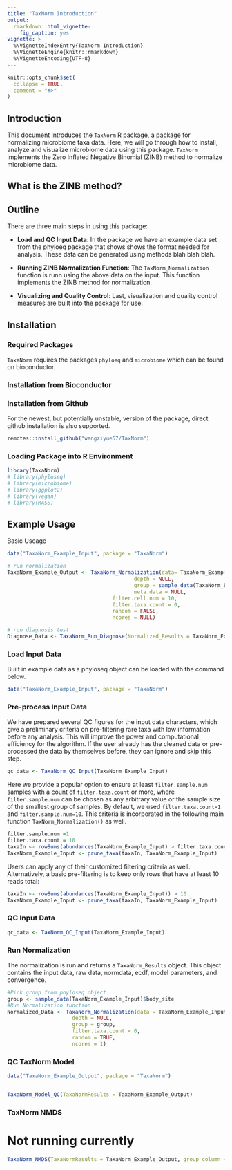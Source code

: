 ```yaml
---
title: "TaxNorm Introduction"
output: 
  rmarkdown::html_vignette:
    fig_caption: yes
vignette: >
  %\VignetteIndexEntry{TaxNorm Introduction}
  %\VignetteEngine{knitr::rmarkdown}
  %\VignetteEncoding{UTF-8}
---
```



```r
knitr::opts_chunk$set(
  collapse = TRUE,
  comment = "#>"
)
```


## Introduction

This document introduces the `TaxNorm` R package, a package for normalizing microbiome taxa data. Here, we will go through how to install, analyze and visualize microbiome data using this package. `TaxNorm` implements the Zero Inflated Negative Binomial (ZINB) method to normalize microbiome data. 

## What is the ZINB method?


## Outline

There are three main steps in using this package: 

- **Load and QC Input Data**: In the package we have an example data set from the phyloeq package that shows shows the format needed for analysis. These data can be generated using methods blah blah blah. 

- **Running ZINB Normalization Function**: The `TaxNorm_Normalization` function is runn using the above data on the input. This function implements the ZINB method for normalization.

- **Visualizing and Quality Control**: Last, visualization and quality control measures are built into the package for use. 


## Installation

### Required Packages 

`TaxaNorm` requires the packages `phyloeq` and `microbiome` which can be found on bioconductor. 

### Installation from Bioconductor

### Installation from Github

For the newest, but potentially unstable, version of the package, direct github installation is also supported.

```r
remotes::install_github("wangziyue57/TaxNorm")
```

### Loading Package into R Environment 

```r
library(TaxaNorm)
# library(phyloseq)
# library(microbiome)
# library(ggplot2)
# library(vegan)
# library(MASS)
```



## Example Usage

Basic Useage
```r
data("TaxaNorm_Example_Input", package = "TaxaNorm")

# run normalization
TaxaNorm_Example_Output <- TaxaNorm_Normalization(data= TaxaNorm_Example_Input, 
                                         depth = NULL, 
                                         group = sample_data(TaxaNorm_Example_Input)$body_site, 
                                         meta.data = NULL,
                                  filter.cell.num = 10,
                                  filter.taxa.count = 0,
                                  random = FALSE,
                                  ncores = NULL)

# run diagnosis test
Diagnose_Data <- TaxaNorm_Run_Diagnose(Normalized_Results = TaxaNorm_Example_Output, prev = TRUE, equiv = TRUE, group = sample_data(TaxaNorm_Example_Input)$body_site)


```


### Load Input Data

Built in example data as a phyloseq object can be loaded with the command below. 

```r
data("TaxaNorm_Example_Input", package = "TaxaNorm")

```


### Pre-process Input Data

We have prepared several QC figures for the input data characters, which give a preliminary criteria on pre-filtering rare taxa with low information before any analysis. This will improve the power and computational efficiency for the algorithm. If the user already has the cleaned data or pre-processed the data by themselves before, they can ignore and skip this step.

```r
qc_data <- TaxaNorm_QC_Input(TaxaNorm_Example_Input)
```

Here we provide a popular option to ensure at least `filter.sample.num` samples with a count of `filter.taxa.count` or more, where `filter.sample.num` can be chosen as any arbitrary value or the sample size of the smallest group of samples. By default, we used `filter.taxa.count=1` and `filter.sample.num=10`. This criteria is incorporated in the following main function `TaxNorm_Normalization()` as well. 

```r
filter.sample.num =1
filter.taxa.count = 10
taxaIn <- rowSums(abundances(TaxaNorm_Example_Input) > filter.taxa.count) > filter.sample.num
TaxaNorm_Example_Input <- prune_taxa(taxaIn, TaxaNorm_Example_Input) 
```

Users can apply any of their customized filtering criteria as well. Alternatively, a basic pre-filtering is to keep only rows that have at least 10 reads total:

```r
taxaIn <- rowSums(abundances(TaxaNorm_Example_Input)) > 10
TaxaNorm_Example_Input <- prune_taxa(taxaIn, TaxaNorm_Example_Input) 
```

### QC Input Data

```r
qc_data <- TaxNorm_QC_Input(TaxaNorm_Example_Input)
```

### Run Normalization

The normalization is run and returns a `TaxaNorm_Results` object. This object contains the input data, raw data, normdata, ecdf, model parameters, and convergence. 

```r
#Pick group from phyloseq object
group <- sample_data(TaxaNorm_Example_Input)$body_site
#Run Normalization function
Normalized_Data <- TaxaNorm_Normalization(data = TaxaNorm_Example_Input, 
                     depth = NULL,
                     group = group, 
                     filter.taxa.count = 0,
                     random = TRUE,
                     ncores = 1)

```



### QC TaxNorm Model

```r

data("TaxaNorm_Example_Output", package = "TaxaNorm")


TaxaNorm_Model_QC(TaxaNormResults = TaxaNorm_Example_Output)
```


### TaxNorm NMDS
# Not running currently 

```r

TaxaNorm_NMDS(TaxaNormResults = TaxaNorm_Example_Output, group_column = "body_site")

```



